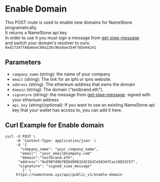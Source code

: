 # Enable Domain

This POST route is used to enable new domains for NameStone programatically.  
It returns a NameStone api key.  
In order to use it you must sign a message from [get-siwe-message](./get-siwe-message)  
and switch your domain's resolver to ours: `0xd17347fA0a6eeC89a226c96a9ae354F785e94241`

## Parameters

- `company_name` (string): the name of your company
- `email` (string): The link for an ipfs or ipns website.
- `address` (string): The ethereum address that owns the domain
- `domain` (string): The domain ("testbrand.eth").
- `signature` (string): the message from [get-siwe-message](./get-siwe-message). signed with your ethereum address
- `api_key` (string)(optional): If you want to use an existing NameStone api key that your wallet has access to, you can add it here.

## Curl Example for Enable domain

```
curl -X POST \
     -H 'Content-Type: application/json' \
     -d '{
       "company_name": "your_company_name",
       "email": "your_email@company.com"
       "domain":"testbrand.eth",
      "address":"0xE997d9b785Dd99832d21b3Ce5A34fCacC6D53C57",
      "signature": "signed_siwe_message"
        }' \
     https://namestone.xyz/api/public_v1/enable-domain
```
